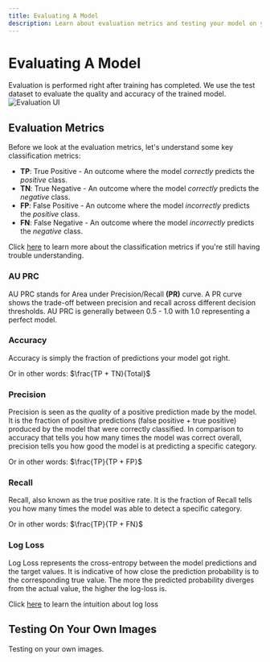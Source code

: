 ```yaml
---
title: Evaluating A Model
description: Learn about evaluation metrics and testing your model on your own data.
---
```


# Evaluating A Model

Evaluation is performed right after training has completed. We use the test
dataset to evaluate the quality and accuracy of the trained model.
![Evaluation UI][1]

## Evaluation Metrics

Before we look at the evaluation metrics, let's understand some key classification metrics:

-   **TP**: True Positive - An outcome where the model _correctly_ predicts the _positive_ class.
-   **TN**: True Negative - An outcome where the model _correctly_ predicts the _negative_ class.
-   **FP**: False Positive - An outcome where the model _incorrectly_ predicts the _positive_ class.
-   **FN**: False Negative - An outcome where the model _incorrectly_ predicts the _negative_ class.

Click [here][2] to learn more about the classification metrics if you're still having trouble understanding.

### AU PRC

AU PRC stands for Area under Precision/Recall **(PR)** curve. A PR curve shows the trade-off between precision
and recall across different decision thresholds. AU PRC is generally between 0.5 - 1.0 with 1.0 representing a perfect
model.

### Accuracy

Accuracy is simply the fraction of predictions your model got right.

Or in other words: $\frac{TP + TN}{Total}$

### Precision

Precision is seen as the _quality_ of a positive prediction made by the model. It is the fraction of positive predictions
(false positive + true positive) produced by the model that were correctly classified. In comparison to accuracy that
tells you how many times the model was correct overall, precision tells you how good the model is at predicting a specific
category.

Or in other words: $\frac{TP}{TP + FP}$

### Recall

Recall, also known as the true positive rate. It is the fraction of
Recall tells you how many times the model was able to detect a specific category.

Or in other words: $\frac{TP}{TP + FN}$

### Log Loss

Log Loss represents the cross-entropy between the model predictions and the target values. It is
indicative of how close the prediction probability is to the corresponding true value. The more the
predicted probability diverges from the actual value, the higher the log-loss is.

Click [here][3] to learn the intuition about log loss

## Testing On Your Own Images

Testing on your own images.

[1]: /docs/ui/image-classification-evaluation/1.jpg 'Evaluation UI'
[2]: https://developers.google.com/machine-learning/crash-course/classification/true-false-positive-negative 'Classification Metrics More Info'
[3]: https://towardsdatascience.com/intuition-behind-log-loss-score-4e0c9979680a 'Log Loss Intuition'
